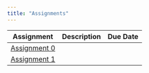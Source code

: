 ```yaml
---
title: "Assignments"
---
```



| Assignment | Description | Due Date |
| --- | --- | --- |
| [Assignment 0](assignments/assignment-00.html) |  |  |
| [Assignment 1](assignments/assignment-01.html) |  |  |

